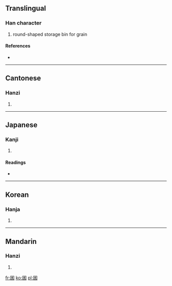 ==Translingual==

===Han character===
{{Han char|rn=31|rad=囗|as=05|sn=8|four=6090<sub>4</sub>|canj=田竹木 (WHD)}}

# round-shaped storage bin for grain

====References====
* {{Han ref|kx=0217.320|dkj=04742|dj=0445.200|hdz=10717.090|uh=56F7|ud=22263|bh=CBF0|bd=52208}}

----

==Cantonese==

===Hanzi===
{{yue-hanzi|jyut=|y=kwan1}}

# {{defn|Cantonese|sort=囗05}}

----

==Japanese==

===Kanji===
{{ja-kanji|grade=|rs=囗05}}

# {{defn|Japanese|sort=囗05}}

====Readings====
* {{ja-readings|on=[[きん]] (kin), [[こん]] (kon), [[ごん]] (gon)|kun=[[くら]] (kura)}}

----

==Korean==

===Hanja===
{{ko-hanja|hangeul=균|rv=gyun|mr=kyun}}

# {{defn|Korean|sort=囗05}}

----

==Mandarin==

===Hanzi===
{{cmn-hanzi|pin=[[qūn]] ([[qun1]])|wg=ch'ün<sup>1</sup>}}

# {{defn|Mandarin|sort=囗05}}

[[fr:囷]]
[[ko:囷]]
[[pl:囷]]